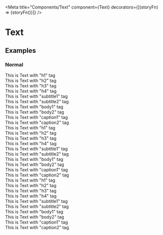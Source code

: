 
<Meta
  title="Components/Text"
  component={Text}
  decorators={[(storyFn) => <ChartsProvider>{storyFn()}</ChartsProvider>]}
/>

# Text

## Examples

### Normal

<Preview>
  <Story name="Normal Weight">
    <Text tag="h1">This is Text with "h1" tag</Text>
    <br />
    <Text tag="h2">This is Text with "h2" tag</Text>
    <br />
    <Text tag="h3">This is Text with "h3" tag</Text>
    <br />
    <Text tag="h4">This is Text with "h4" tag</Text>
    <br />
    <Text tag="subtitle1" mb={7}>
      This is Text with "subtitle1" tag
    </Text>
    <br />
    <Text tag="subtitle2" mb={7}>
      This is Text with "subtitle2" tag
    </Text>
    <br />
    <Text tag="body1">This is Text with "body1" tag</Text>
    <br />
    <Text tag="body2">This is Text with "body2" tag</Text>
    <br />
    <Text tag="caption1" mb={7}>
      This is Text with "caption1" tag
    </Text>
    <br />
    <Text tag="caption2">This is Text with "caption2" tag</Text>
    <br />
  </Story>
</Preview>

<Preview>
  <Story name="Medium Weight">
    <Text tag="h1" weight="medium">
      This is Text with "h1" tag
    </Text>
    <br />
    <Text tag="h2" weight="medium">
      This is Text with "h2" tag
    </Text>
    <br />
    <Text tag="h3" weight="medium">
      This is Text with "h3" tag
    </Text>
    <br />
    <Text tag="h4" weight="medium">
      This is Text with "h4" tag
    </Text>
    <br />
    <Text tag="subtitle1" weight="medium" mb={7}>
      This is Text with "subtitle1" tag
    </Text>
    <br />
    <Text tag="subtitle2" weight="medium" mb={7}>
      This is Text with "subtitle2" tag
    </Text>
    <br />
    <Text tag="body1" weight="medium">
      This is Text with "body1" tag
    </Text>
    <br />
    <Text tag="body2" weight="medium">
      This is Text with "body2" tag
    </Text>
    <br />
    <Text tag="caption1" weight="medium" mb={7}>
      This is Text with "caption1" tag
    </Text>
    <br />
    <Text tag="caption2" weight="medium">
      This is Text with "caption2" tag
    </Text>
    <br />
  </Story>
</Preview>

<Preview>
  <Story name="Bold Weight">
    <Text tag="h1" weight="bold">
      This is Text with "h1" tag
    </Text>
    <br />
    <Text tag="h2" weight="bold">
      This is Text with "h2" tag
    </Text>
    <br />
    <Text tag="h3" weight="bold">
      This is Text with "h3" tag
    </Text>
    <br />
    <Text tag="h4" weight="bold">
      This is Text with "h4" tag
    </Text>
    <br />
    <Text tag="subtitle1" weight="bold" mb={7}>
      This is Text with "subtitle1" tag
    </Text>
    <br />
    <Text tag="subtitle2" weight="bold" mb={7}>
      This is Text with "subtitle2" tag
    </Text>
    <br />
    <Text tag="body1" weight="bold">
      This is Text with "body1" tag
    </Text>
    <br />
    <Text tag="body2" weight="bold">
      This is Text with "body2" tag
    </Text>
    <br />
    <Text tag="caption1" weight="bold" mb={7}>
      This is Text with "caption1" tag
    </Text>
    <br />
    <Text tag="caption2" weight="bold">
      This is Text with "caption2" tag
    </Text>
    <br />
  </Story>
</Preview>
